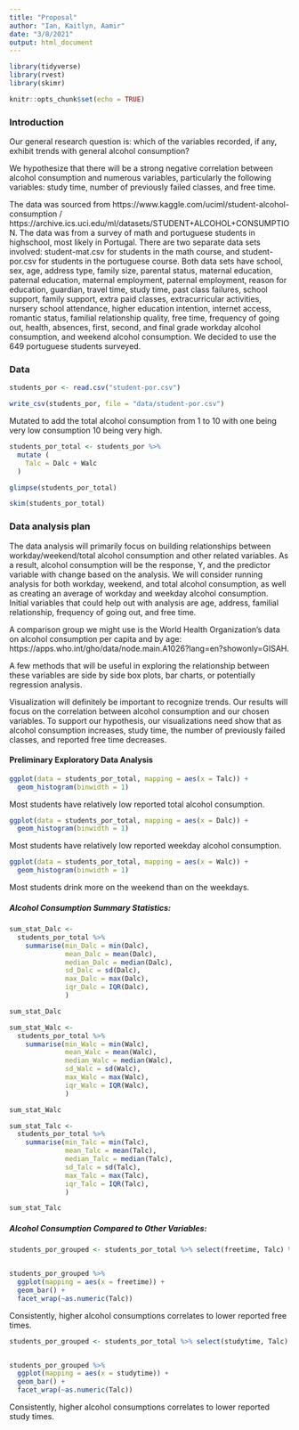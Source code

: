 ```yaml
---
title: "Proposal"
author: "Ian, Kaitlyn, Aamir"
date: "3/8/2021"
output: html_document
---
```


```r
library(tidyverse)
library(rvest)
library(skimr)
```

```r
knitr::opts_chunk$set(echo = TRUE)
```

### Introduction

Our general research question is: which of the variables recorded, if any, exhibit trends with general alcohol consumption?

We hypothesize that there will be a strong negative correlation between alcohol consumption and numerous variables, particularly the following variables: study time, number of previously failed classes, and free time.     
 
The data was sourced from https://www.kaggle.com/uciml/student-alcohol-consumption / https://archive.ics.uci.edu/ml/datasets/STUDENT+ALCOHOL+CONSUMPTION. The data was from a survey of math and portuguese students in highschool, most likely in Portugal. There are two separate data sets involved: student-mat.csv for students in the math course, and student-por.csv for students in the portuguese course. Both data sets have school, sex, age, address type, family size, parental status, maternal education, paternal education, maternal employment, paternal employment, reason for education, guardian, travel time, study time, past class failures, school support, family support, extra paid classes, extracurricular activities, nursery school attendance, higher education intention, internet access, romantic status, familial relationship quality, free time, frequency of going out, health, absences, first, second, and final grade workday alcohol consumption, and weekend alcohol consumption. We decided to use the 649 portuguese students surveyed. 

### Data

```r
students_por <- read.csv("student-por.csv")

write_csv(students_por, file = "data/student-por.csv")
```

Mutated to add the total alcohol consumption from 1 to 10 with one being very low consumption 10 being very high. 
``` r
students_por_total <- students_por %>%
  mutate (
    Talc = Dalc + Walc
  )
```

```r
glimpse(students_por_total)

skim(students_por_total)
```

### Data analysis plan
 
The data analysis will primarily focus on building relationships between workday/weekend/total alcohol consumption and other related variables. As a result, alcohol consumption will be the response, Y, and the predictor variable with change based on the analysis. We will consider running analysis for both workday, weekend, and total alcohol consumption, as well as creating an average of workday and weekday alcohol consumption. Initial variables that could help out with analysis are age, address, familial relationship, frequency of going out, and free time.
 
A comparison group we might use is the World Health Organization’s data on alcohol consumption per capita and by age: https://apps.who.int/gho/data/node.main.A1026?lang=en?showonly=GISAH. 

A few methods that will be useful in exploring the relationship between these variables are side by side box  plots, bar charts,  or potentially regression analysis.

Visualization will definitely be important to recognize trends. Our results will focus on the correlation between alcohol consumption and our chosen variables. To support our hypothesis, our visualizations need show that as alcohol consumption increases, study time, the number of previously failed classes, and reported free time decreases.

#### Preliminary Exploratory Data Analysis

```r
ggplot(data = students_por_total, mapping = aes(x = Talc)) +
  geom_histogram(binwidth = 1)
```
Most students have relatively low reported total alcohol consumption. 

```r
ggplot(data = students_por_total, mapping = aes(x = Dalc)) +
  geom_histogram(binwidth = 1)
```
Most students have relatively low reported weekday alcohol consumption. 

```r
ggplot(data = students_por_total, mapping = aes(x = Walc)) +
  geom_histogram(binwidth = 1)
```
Most students drink more on the weekend than on the weekdays. 

##### Alcohol Consumption Summary Statistics: 
``` r
sum_stat_Dalc <-
  students_por_total %>%
    summarise(min_Dalc = min(Dalc),
              mean_Dalc = mean(Dalc),
              median_Dalc = median(Dalc),
              sd_Dalc = sd(Dalc),
              max_Dalc = max(Dalc),
              iqr_Dalc = IQR(Dalc),
              )

sum_stat_Dalc

sum_stat_Walc <-
  students_por_total %>%
    summarise(min_Walc = min(Walc),
              mean_Walc = mean(Walc),
              median_Walc = median(Walc),
              sd_Walc = sd(Walc),
              max_Walc = max(Walc),
              iqr_Walc = IQR(Walc),
              )

sum_stat_Walc

sum_stat_Talc <-
  students_por_total %>%
    summarise(min_Talc = min(Talc),
              mean_Talc = mean(Talc),
              median_Talc = median(Talc),
              sd_Talc = sd(Talc),
              max_Talc = max(Talc),
              iqr_Talc = IQR(Talc),
              )

sum_stat_Talc

```

##### Alcohol Consumption Compared to Other Variables: 
```r
students_por_grouped <- students_por_total %>% select(freetime, Talc) %>% group_by(Talc) 


students_por_grouped %>%
  ggplot(mapping = aes(x = freetime)) +    
  geom_bar() + 
  facet_wrap(~as.numeric(Talc))
```
Consistently, higher alcohol consumptions correlates to lower reported free times. 

```r
students_por_grouped <- students_por_total %>% select(studytime, Talc) %>% group_by(Talc) 


students_por_grouped %>%
  ggplot(mapping = aes(x = studytime)) +    
  geom_bar() + 
  facet_wrap(~as.numeric(Talc))
```
Consistently, higher alcohol consumptions correlates to lower reported study times. 
